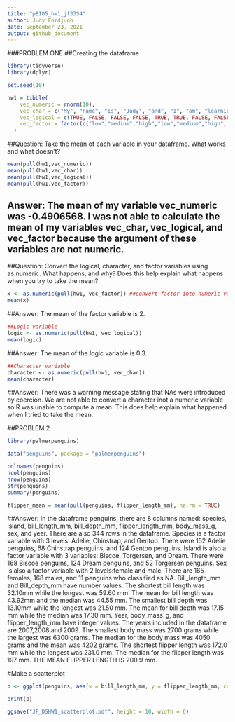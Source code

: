 ```yaml
---
title: "p8105_hw1_jf3354"
author: Judy Fordjuoh
date: September 23, 2021
output: github_document
---
```

###PROBLEM ONE
##Creating the dataframe

```r
library(tidyverse) 
library(dplyr)
```

```r
set.seed(10)

hw1 = tibble(
    vec_numeric = rnorm(10),
    vec_char = c("My", "name", "is", "Judy", "and", "I", "am", "learning", "data","science"),
    vec_logical = c(TRUE, FALSE, FALSE, FALSE, TRUE, TRUE, FALSE, FALSE, FALSE, FALSE),
    vec_factor = factor(c("low","medium","high","low","medium","high", "low","medium","high", "low"))
  )
```
##Question: Take the mean of each variable in your dataframe. What works and what doesn’t?

```r
mean(pull(hw1,vec_numeric))
mean(pull(hw1,vec_char))
mean(pull(hw1,vec_logical))
mean(pull(hw1,vec_factor))
```
## Answer: The mean of my variable vec_numeric was -0.4906568. I was not able to calculate the mean of my variables vec_char, vec_logical, and vec_factor because the argument of these variables are not numeric. 

##Question: Convert the logical, character, and factor variables using as.numeric. What happens, and why? Does this help explain what happens when you try to take the mean?

```r
x <- as.numeric(pull(hw1, vec_factor)) ##convert factor into numeric value
mean(x) 
```
##Answer: The mean of the factor variable is 2. 

```r
##Logic variable 
logic <- as.numeric(pull(hw1, vec_logical))
mean(logic) 
```
##Answer: The mean of the logic variable is 0.3.

```r
##Character variable 
character <- as.numeric(pull(hw1, vec_char))
mean(character) 
```
##Answer: There was a warning message stating that NAs were introduced by coercion. We are not able to convert a character inot a numeric variable so R was unable to compute a mean. This does help explain what happened when I tried to take the mean. 

##PROBLEM 2
```r
library(palmerpenguins)

data("penguins", package = "palmerpenguins")

colnames(penguins)
ncol(penguins)
nrow(penguins)
str(penguins)
summary(penguins)

flipper_mean = mean(pull(penguins, flipper_length_mm), na.rm = TRUE)
```
##Answer:  In the dataframe penguins, there are 8 columns named: species, island, bill_length_mm, bill_depth_mm, flipper_length_mm, body_mass_g, sex, and year. There are also 344 rows in the dataframe. Species is a factor variable with 3 levels: Adelie, Chinstrap, and Gentoo. There were 152 Adelie penguins, 68 Chinstrap penguins, and 124 Gentoo penguins. Island is also a factor variable with 3 variables: Biscoe, Torgersen, and Dream. There were 168 Biscoe penguins, 124 Dream penguins, and 52 Torgersen penguins. Sex is also a factor variable with 2 levels:female and male. There are 165 females, 168 males, and 11 penguins who classified as NA.  Bill_length_mm and Bill_depth_mm have number values. The shortest bill length was 32.10mm while the longest was 59.60 mm. The mean for bill length was 43.92mm and the median was 44.55 mm. The smallest bill depth was 13.10mm while the longest was 21.50 mm. The mean for bill depth was 17.15 mm while the median was 17.30 mm. Year, body_mass_g, and flipper_length_mm have integer values. The years included in the dataframe are 2007,2008,and 2009. The smallest body mass was 2700 grams while the largest was 6300 grams. The median for the body mass was 4050 grams and the mean was 4202 grams. The shortest flipper length was 172.0 mm while the longest was 231.0 mm. The median for the flipper length was 197 mm. THE MEAN FLIPPER LENGTH IS  200.9 mm.

#Make a scatterplot
```r
p <- ggplot(penguins, aes(x = bill_length_mm, y = flipper_length_mm, color = species)) + geom_point(alpha = 0.5) 

print(p)

ggsave("JF_DSHW1_scatterplot.pdf", height = 10, width = 6)
```


